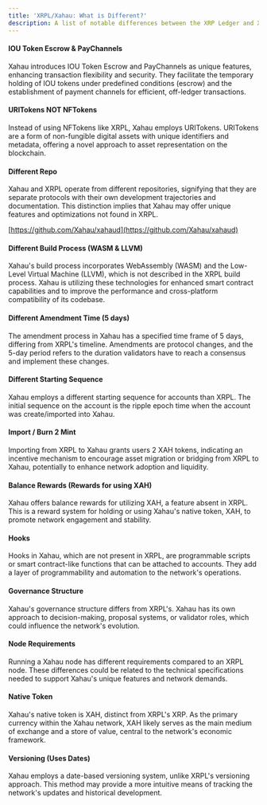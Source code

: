 ```yaml
---
title: 'XRPL/Xahau: What is Different?'
description: A list of notable differences between the XRP Ledger and Xahau.
---
```


#### IOU Token Escrow & PayChannels

Xahau introduces IOU Token Escrow and PayChannels as unique features, enhancing transaction flexibility and security. They facilitate the temporary holding of IOU tokens under predefined conditions (escrow) and the establishment of payment channels for efficient, off-ledger transactions.

<LinkCard title="Payments" href="../features/network-features/payments" />

#### URITokens NOT NFTokens

Instead of using NFTokens like XRPL, Xahau employs URITokens. URITokens are a form of non-fungible digital assets with unique identifiers and metadata, offering a novel approach to asset representation on the blockchain.

<LinkCard title="URIToken" href="../features/network-features/uritoken" />

#### Different Repo

Xahau and XRPL operate from different repositories, signifying that they are separate protocols with their own development trajectories and documentation. This distinction implies that Xahau may offer unique features and optimizations not found in XRPL.

[https://github.com/Xahau/xahaud](https://github.com/Xahau/xahaud)

#### Different Build Process (WASM & LLVM)

Xahau's build process incorporates WebAssembly (WASM) and the Low-Level Virtual Machine (LLVM), which is not described in the XRPL build process. Xahau is utilizing these technologies for enhanced smart contract capabilities and to improve the performance and cross-platform compatibility of its codebase.

<LinkCard title="Building Xahau" href="../infrastructure/building-xahau" />

#### Different Amendment Time (5 days)

The amendment process in Xahau has a specified time frame of 5 days, differing from XRPL's timeline. Amendments are protocol changes, and the 5-day period refers to the duration validators have to reach a consensus and implement these changes.

<LinkCard title="Amendments" href="../features/amendments" />

#### Different Starting Sequence

Xahau employs a different starting sequence for accounts than XRPL. The initial sequence on the account is the ripple epoch time when the account was create/imported into Xahau.

#### Import / Burn 2 Mint

Importing from XRPL to Xahau grants users 2 XAH tokens, indicating an incentive mechanism to encourage asset migration or bridging from XRPL to Xahau, potentially to enhance network adoption and liquidity.

<LinkCard title="Burn 2 Mint (B2M)" href="../features/burn-2-mint" />

#### Balance Rewards (Rewards for using XAH)

Xahau offers balance rewards for utilizing XAH, a feature absent in XRPL. This is a reward system for holding or using Xahau's native token, XAH, to promote network engagement and stability.

<LinkCard title="Balance Rewards" href="../features/network-features/balance-rewards" />

#### Hooks

Hooks in Xahau, which are not present in XRPL, are programmable scripts or smart contract-like functions that can be attached to accounts. They add a layer of programmability and automation to the network's operations.

<LinkCard title="Hooks" href="../hooks" />

#### Governance Structure

Xahau's governance structure differs from XRPL's. Xahau has its own approach to decision-making, proposal systems, or validator roles, which could influence the network's evolution.

<LinkCard title="Governance Game" href="../features/governance-game" />

#### Node Requirements

Running a Xahau node has different requirements compared to an XRPL node. These differences could be related to the technical specifications needed to support Xahau's unique features and network demands.

<LinkCard title="Node Requirements" href="../infrastructure/node-requirements" />

#### Native Token

Xahau's native token is XAH, distinct from XRPL's XRP. As the primary currency within the Xahau network, XAH likely serves as the main medium of exchange and a store of value, central to the network's economic framework.

<LinkCard title="Currency Formats" href="../protocol-reference/data-types/currency-formats" />

#### Versioning (Uses Dates)

Xahau employs a date-based versioning system, unlike XRPL's versioning approach. This method may provide a more intuitive means of tracking the network's updates and historical development.

<LinkCard title="Versioning Process" href="../features/versioning-process" />
